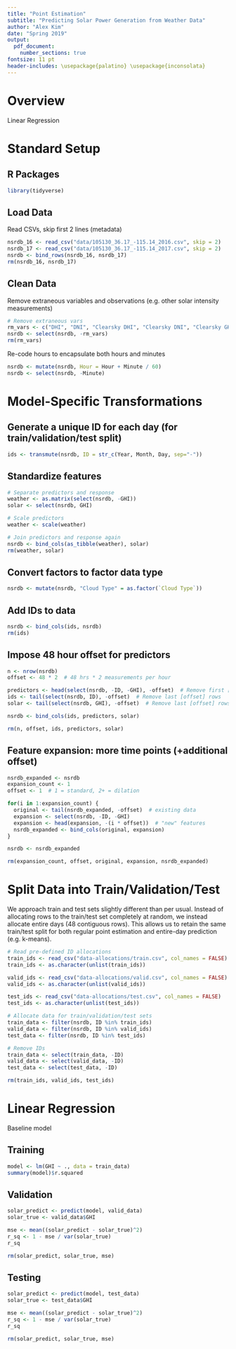 ```yaml
---
title: "Point Estimation"
subtitle: "Predicting Solar Power Generation from Weather Data"
author: "Alex Kim"
date: "Spring 2019"
output:
  pdf_document:
    number_sections: true
fontsize: 11 pt
header-includes: \usepackage{palatino} \usepackage{inconsolata}
---
```


# Overview

Linear Regression

# Standard Setup

## R Packages

```R
library(tidyverse)
```

## Load Data

Read CSVs, skip first 2 lines (metadata)

```R
nsrdb_16 <- read_csv("data/105130_36.17_-115.14_2016.csv", skip = 2)
nsrdb_17 <- read_csv("data/105130_36.17_-115.14_2017.csv", skip = 2)
nsrdb <- bind_rows(nsrdb_16, nsrdb_17)
rm(nsrdb_16, nsrdb_17)
```

## Clean Data

Remove extraneous variables and observations (e.g. other solar intensity measurements)

```R
# Remove extraneous vars
rm_vars <- c("DHI", "DNI", "Clearsky DHI", "Clearsky DNI", "Clearsky GHI", "Fill Flag")
nsrdb <- select(nsrdb, -rm_vars)
rm(rm_vars)
```

Re-code hours to encapsulate both hours and minutes

```R
nsrdb <- mutate(nsrdb, Hour = Hour + Minute / 60)
nsrdb <- select(nsrdb, -Minute)
```

# Model-Specific Transformations

## Generate a unique ID for each day (for train/validation/test split)

```R
ids <- transmute(nsrdb, ID = str_c(Year, Month, Day, sep="-"))
```

## Standardize features

```R
# Separate predictors and response
weather <- as.matrix(select(nsrdb, -GHI))
solar <- select(nsrdb, GHI)

# Scale predictors
weather <- scale(weather)

# Join predictors and response again
nsrdb <- bind_cols(as_tibble(weather), solar)
rm(weather, solar)
```

## Convert factors to factor data type

```R
nsrdb <- mutate(nsrdb, "Cloud Type" = as.factor(`Cloud Type`))
```

## Add IDs to data

```R
nsrdb <- bind_cols(ids, nsrdb)
rm(ids)
```

## Impose 48 hour offset for predictors

```R
n <- nrow(nsrdb)
offset <- 48 * 2  # 48 hrs * 2 measurements per hour

predictors <- head(select(nsrdb, -ID, -GHI), -offset)  # Remove first [offset] rows
ids <- tail(select(nsrdb, ID), -offset)  # Remove last [offset] rows
solar <- tail(select(nsrdb, GHI), -offset)  # Remove last [offset] rows

nsrdb <- bind_cols(ids, predictors, solar)

rm(n, offset, ids, predictors, solar)
```

## Feature expansion: more time points (+additional offset)

```R
nsrdb_expanded <- nsrdb
expansion_count <- 1
offset <- 1  # 1 = standard, 2+ = dilation

for(i in 1:expansion_count) {
  original <- tail(nsrdb_expanded, -offset)  # existing data
  expansion <- select(nsrdb, -ID, -GHI)
  expansion <- head(expansion, -(i * offset))  # "new" features
  nsrdb_expanded <- bind_cols(original, expansion)
}

nsrdb <- nsrdb_expanded

rm(expansion_count, offset, original, expansion, nsrdb_expanded)
```

# Split Data into Train/Validation/Test

We approach train and test sets slightly different than per usual. Instead of allocating rows to the train/test set completely at random, we instead allocate entire days (48 contiguous rows). This allows us to retain the same train/test split for both regular point estimation and entire-day prediction (e.g. k-means).

```R
# Read pre-defined ID allocations
train_ids <- read_csv("data-allocations/train.csv", col_names = FALSE)
train_ids <- as.character(unlist(train_ids))

valid_ids <- read_csv("data-allocations/valid.csv", col_names = FALSE)
valid_ids <- as.character(unlist(valid_ids))

test_ids <- read_csv("data-allocations/test.csv", col_names = FALSE)
test_ids <- as.character(unlist(test_ids))

# Allocate data for train/validation/test sets
train_data <- filter(nsrdb, ID %in% train_ids)
valid_data <- filter(nsrdb, ID %in% valid_ids)
test_data <- filter(nsrdb, ID %in% test_ids)

# Remove IDs
train_data <- select(train_data, -ID)
valid_data <- select(valid_data, -ID)
test_data <- select(test_data, -ID)

rm(train_ids, valid_ids, test_ids)
```

# Linear Regression

Baseline model

## Training

```R
model <- lm(GHI ~ ., data = train_data)
summary(model)$r.squared
```

## Validation

```R
solar_predict <- predict(model, valid_data)
solar_true <- valid_data$GHI

mse <- mean((solar_predict - solar_true)^2)
r_sq <- 1 - mse / var(solar_true)
r_sq

rm(solar_predict, solar_true, mse)
```

## Testing

```R
solar_predict <- predict(model, test_data)
solar_true <- test_data$GHI

mse <- mean((solar_predict - solar_true)^2)
r_sq <- 1 - mse / var(solar_true)
r_sq

rm(solar_predict, solar_true, mse)
```